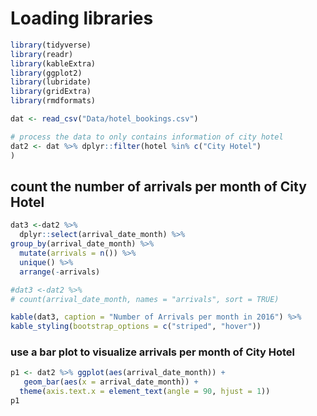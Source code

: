 
# Loading libraries

```r
library(tidyverse)
library(readr)
library(kableExtra)
library(ggplot2)
library(lubridate)
library(gridExtra)
library(rmdformats)
```

```r
dat <- read_csv("Data/hotel_bookings.csv")
```

```r
# process the data to only contains information of city hotel
dat2 <- dat %>% dplyr::filter(hotel %in% c("City Hotel")
)
```

## count the number of arrivals per month of City Hotel
```r
dat3 <-dat2 %>%
  dplyr::select(arrival_date_month) %>%
group_by(arrival_date_month) %>%
  mutate(arrivals = n()) %>%
  unique() %>%
  arrange(-arrivals)

#dat3 <-dat2 %>%  
# count(arrival_date_month, names = "arrivals", sort = TRUE)

kable(dat3, caption = "Number of Arrivals per month in 2016") %>%
kable_styling(bootstrap_options = c("striped", "hover"))
```

### use a bar plot to visualize arrivals per month of City Hotel
```r
p1 <- dat2 %>% ggplot(aes(arrival_date_month)) +
   geom_bar(aes(x = arrival_date_month)) +
  theme(axis.text.x = element_text(angle = 90, hjust = 1))
p1
```

## 
